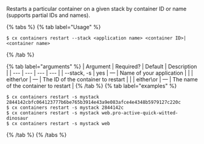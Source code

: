 Restarts a particular container on a given stack by container ID or name (supports partial IDs and names). 

{% tabs %}
{% tab label="Usage" %}

```shell
$ cx containers restart --stack <application name> <container ID>|<container name>
```
{% /tab %}
    
{% tab label="arguments" %}
| Argument | Required? | Default | Description |
|  ---  |  ---  |  ---  |  ---  |
| \--stack, -s <application name> | yes | — | Name of your application |
| <container ID> | either\or | — | The ID of the container to restart |
| <container name> | either\or | — | The name of the container to restart |
{% /tab %}
{% tab label="examples" %}

```shell
$ cx containers restart -s mystack 2844142cbfc064123777b6be765b3914e43a9e083afce4e4348b5979127c220c
$ cx containers restart -s mystack 2844142c
$ cx containers restart -s mystack web.pro-active-quick-witted-dinosaur
$ cx containers restart -s mystack web
```

{% /tab %}
{% /tabs %}